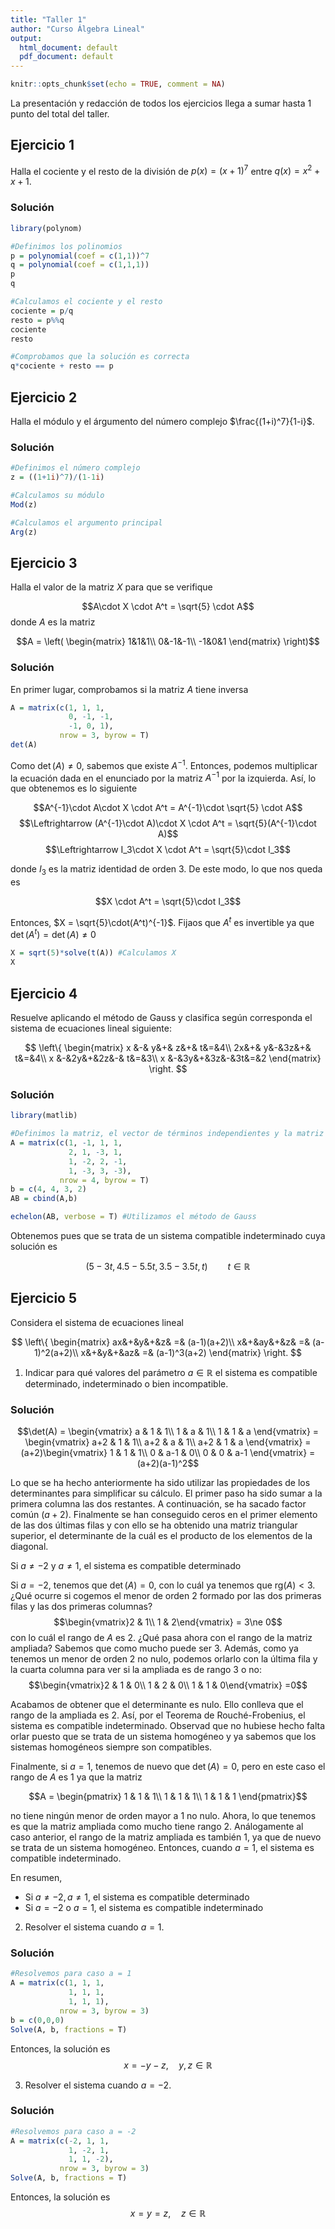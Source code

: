 ```yaml
---
title: "Taller 1"
author: "Curso Álgebra Lineal"
output:
  html_document: default
  pdf_document: default
---
```


```r
knitr::opts_chunk$set(echo = TRUE, comment = NA)
```

La presentación y redacción de todos los ejercicios llega a sumar hasta 1 punto del total del taller.


## Ejercicio 1

Halla el cociente y el resto de la división de $p(x) = (x+1)^7$ entre $q(x) = x^2+x+1$.

### Solución

```r
library(polynom)

#Definimos los polinomios
p = polynomial(coef = c(1,1))^7
q = polynomial(coef = c(1,1,1))
p
q

#Calculamos el cociente y el resto
cociente = p/q
resto = p%%q
cociente
resto

#Comprobamos que la solución es correcta
q*cociente + resto == p
```


## Ejercicio 2

Halla el módulo y el árgumento del número complejo $\frac{(1+i)^7}{1-i}$.

### Solución

```r
#Definimos el número complejo 
z = ((1+1i)^7)/(1-1i)

#Calculamos su módulo
Mod(z)

#Calculamos el argumento principal
Arg(z)
```


## Ejercicio 3

Halla el valor de la matriz $X$ para que se verifique

$$A\cdot X \cdot A^t = \sqrt{5} \cdot A$$
donde $A$ es la matriz

$$A = 
\left(
\begin{matrix}
1&1&1\\
0&-1&-1\\
-1&0&1
\end{matrix}
\right)$$

### Solución

En primer lugar, comprobamos si la matriz $A$ tiene inversa

```r
A = matrix(c(1, 1, 1,
             0, -1, -1, 
             -1, 0, 1),
           nrow = 3, byrow = T)
det(A)
```

Como $\det(A)\ne 0$, sabemos que existe $A^{-1}$. Entonces, podemos multiplicar la ecuación dada en el enunciado por la matriz $A^{-1}$ por la izquierda. Así, lo que obtenemos es lo siguiente

$$A^{-1}\cdot A\cdot X \cdot A^t = A^{-1}\cdot \sqrt{5} \cdot A$$
$$\Leftrightarrow (A^{-1}\cdot A)\cdot X \cdot A^t = \sqrt{5}(A^{-1}\cdot A)$$
$$\Leftrightarrow I_3\cdot X \cdot A^t = \sqrt{5}\cdot I_3$$

donde $I_3$ es la matriz identidad de orden 3. De este modo, lo que nos queda es

$$X \cdot A^t = \sqrt{5}\cdot I_3$$

Entonces, $X = \sqrt{5}\cdot(A^t)^{-1}$. Fijaos que $A^t$ es invertible ya que $\det(A^t) = \det(A)\ne 0$

```r
X = sqrt(5)*solve(t(A)) #Calculamos X
X
```


## Ejercicio 4

Resuelve aplicando el método de Gauss y clasifica según corresponda el sistema de ecuaciones lineal siguiente:

$$
\left\{
\begin{matrix}
x &-& y&+& z&+& t&=&4\\
2x&+& y&-&3z&+& t&=&4\\
x &-&2y&+&2z&-& t&=&3\\
x &-&3y&+&3z&-&3t&=&2
\end{matrix}
\right.
$$

### Solución

```r
library(matlib)

#Definimos la matriz, el vector de términos independientes y la matriz ampliada  del sistema
A = matrix(c(1, -1, 1, 1, 
             2, 1, -3, 1, 
             1, -2, 2, -1, 
             1, -3, 3, -3),
           nrow = 4, byrow = T)
b = c(4, 4, 3, 2)
AB = cbind(A,b)

echelon(AB, verbose = T) #Utilizamos el método de Gauss
```

Obtenemos pues que se trata de un sistema compatible indeterminado cuya solución es

$$(5-3t, 4.5-5.5t, 3.5-3.5t, t)\qquad t\in\mathbb{R}$$



## Ejercicio 5

Considera el sistema de ecuaciones lineal

$$
\left\{
\begin{matrix}
ax&+&y&+&z& =& (a-1)(a+2)\\ 
x&+&ay&+&z& =& (a-1)^2(a+2)\\ 
x&+&y&+&az& =& (a-1)^3(a+2)
\end{matrix}
\right.
$$

1. Indicar para qué valores del parámetro $a\in\mathbb{R}$ el sistema es compatible determinado, indeterminado o bien incompatible.

### Solución

$$\det(A) = \begin{vmatrix}
a & 1 & 1\\
1 & a & 1\\
1 & 1 & a
\end{vmatrix} = 
\begin{vmatrix}
a+2 & 1 & 1\\
a+2 & a & 1\\
a+2 & 1 & a
\end{vmatrix} = (a+2)\begin{vmatrix}
1 & 1 & 1\\
0 & a-1 & 0\\
0 & 0 & a-1
\end{vmatrix} = (a+2)(a-1)^2$$

Lo que se ha hecho anteriormente ha sido utilizar las propiedades de los determinantes para simplificar su cálculo. El primer paso ha sido sumar a la primera columna las dos restantes. A continuación, se ha sacado factor común $(a+2)$. Finalmente se han conseguido ceros en el primer elemento de las dos últimas filas y con ello se ha obtenido una matriz triangular superior, el determinante de la cuál es el producto de los elementos de la diagonal.

Si $a\ne -2$ y $a\ne 1$, el sistema es compatible determinado

Si $a = -2$, tenemos que $\det(A) = 0$, con lo cuál ya tenemos que $\text{rg}(A)<3$. ¿Qué ocurre si cogemos el menor de orden 2 formado por las dos primeras filas y las dos primeras columnas? $$\begin{vmatrix}2 & 1\\ 1 & 2\end{vmatrix} = 3\ne 0$$ con lo cuál el rango de $A$ es 2. ¿Qué pasa ahora con el rango de la matriz ampliada? Sabemos que como mucho puede ser 3. Además, como ya tenemos un menor de orden 2 no nulo, podemos orlarlo con la última fila y la cuarta columna para ver si la ampliada es de rango 3 o no: $$\begin{vmatrix}2 & 1 & 0\\ 1 & 2 & 0\\ 1 & 1 & 0\end{vmatrix} =0$$


Acabamos de obtener que el determinante es nulo. Ello conlleva que el rango de la ampliada es 2. Así, por el Teorema de Rouché-Frobenius, el sistema es compatible indeterminado. Observad que no hubiese hecho falta orlar puesto que se trata de un sistema homogéneo y ya sabemos que los sistemas homogéneos siempre son compatibles.

Finalmente, si $a = 1$, tenemos de nuevo que $\det(A)=0$, pero en este caso el rango de $A$ es 1 ya que la matriz 

$$A = \begin{pmatrix}
1 & 1 & 1\\
1 & 1 & 1\\
1 & 1 & 1
\end{pmatrix}$$

no tiene ningún menor de orden mayor a 1 no nulo. Ahora, lo que tenemos es que la matriz ampliada como mucho tiene rango 2. Análogamente al caso anterior, el rango de la matriz ampliada es también $1$, ya que de nuevo se trata de un sistema homogéneo. Entonces, cuando $a = 1$, el sistema es compatible indeterminado.

En resumen, 

- Si $a\ne -2, a\ne 1$, el sistema es compatible determinado
- Si $a = -2$ o $a=1$, el sistema es compatible indeterminado


2. Resolver el sistema cuando $a=1$.

### Solución

```r
#Resolvemos para caso a = 1
A = matrix(c(1, 1, 1,
             1, 1, 1,
             1, 1, 1),
           nrow = 3, byrow = 3)
b = c(0,0,0)
Solve(A, b, fractions = T)
```

Entonces, la solución es $$x = -y-z, \quad y,z\in\mathbb{R}$$


3. Resolver el sistema cuando $a=-2$.

### Solución

```r
#Resolvemos para caso a = -2
A = matrix(c(-2, 1, 1,
             1, -2, 1,
             1, 1, -2),
           nrow = 3, byrow = 3)
Solve(A, b, fractions = T)
```

Entonces, la solución es $$x = y = z, \quad z\in\mathbb{R}$$
